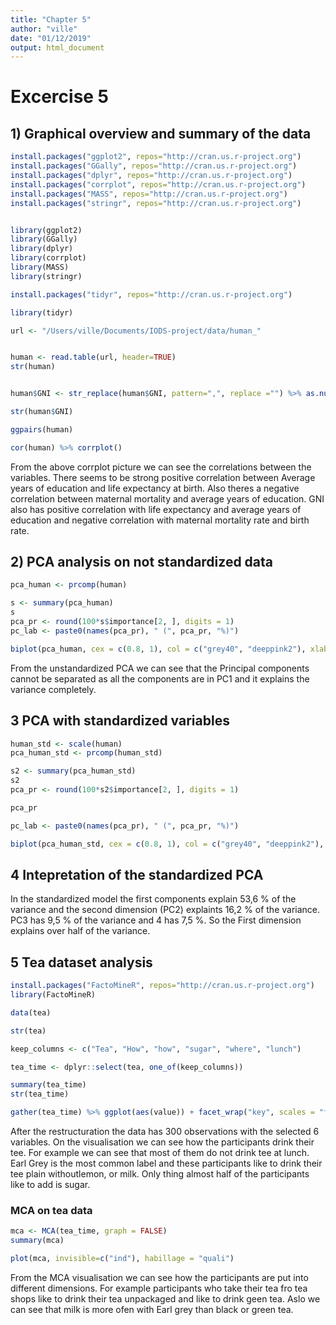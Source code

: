 ```yaml
---
title: "Chapter 5"
author: "ville"
date: "01/12/2019"
output: html_document
---
```


# Excercise 5


## 1) Graphical overview and summary of the data

```r
install.packages("ggplot2", repos="http://cran.us.r-project.org")
install.packages("GGally", repos="http://cran.us.r-project.org")
install.packages("dplyr", repos="http://cran.us.r-project.org")
install.packages("corrplot", repos="http://cran.us.r-project.org")
install.packages("MASS", repos="http://cran.us.r-project.org")
install.packages("stringr", repos="http://cran.us.r-project.org")


library(ggplot2)
library(GGally)
library(dplyr)
library(corrplot)
library(MASS)
library(stringr)

install.packages("tidyr", repos="http://cran.us.r-project.org")

library(tidyr)

url <- "/Users/ville/Documents/IODS-project/data/human_"


human <- read.table(url, header=TRUE)
str(human)


human$GNI <- str_replace(human$GNI, pattern=",", replace ="") %>% as.numeric()

str(human$GNI)

ggpairs(human)

cor(human) %>% corrplot()
```
From the above corrplot picture we can see the correlations between the variables. There seems to be strong positive correlation between Average years of education and life expectancy at birth. Also theres a negative correlation between maternal mortality and average years of education. GNI also has positive correlation with life expectancy and average years of education and negative correlation with maternal mortality rate and birth rate.

## 2) PCA analysis on not standardized data

```r
pca_human <- prcomp(human)

s <- summary(pca_human)
s
pca_pr <- round(100*s$importance[2, ], digits = 1)
pc_lab <- paste0(names(pca_pr), " (", pca_pr, "%)")

biplot(pca_human, cex = c(0.8, 1), col = c("grey40", "deeppink2"), xlab = pc_lab[1], ylab = pc_lab[2])


```

From the unstandardized PCA we can see that the Principal components cannot be separated as all the components are in PC1 and it explains the variance completely. 


## 3 PCA with standardized variables

```r
human_std <- scale(human)
pca_human_std <- prcomp(human_std)

s2 <- summary(pca_human_std)
s2
pca_pr <- round(100*s2$importance[2, ], digits = 1)

pca_pr

pc_lab <- paste0(names(pca_pr), " (", pca_pr, "%)")

biplot(pca_human_std, cex = c(0.8, 1), col = c("grey40", "deeppink2"), xlab = pc_lab[1], ylab = pc_lab[2])


```




## 4 Intepretation of the standardized PCA

In the standardized model the first components explain 53,6 % of the variance and the second dimension (PC2) explaints 16,2 % of the variance. 
PC3 has 9,5 % of the variance and 4 has 7,5 %. So the First dimension explains over half of the variance.

## 5 Tea dataset analysis

```r
install.packages("FactoMineR", repos="http://cran.us.r-project.org")
library(FactoMineR)

data(tea)

str(tea)

keep_columns <- c("Tea", "How", "how", "sugar", "where", "lunch")

tea_time <- dplyr::select(tea, one_of(keep_columns))

summary(tea_time)
str(tea_time)

gather(tea_time) %>% ggplot(aes(value)) + facet_wrap("key", scales = "free") + geom_bar() + theme(axis.text.x = element_text(angle = 45, hjust = 1, size = 8))


```

After the restructuration the data has 300 observations with the selected 6 variables. On the visualisation we can see how the participants drink their tee. For example we can see that most of them do not drink tee at lunch. Earl Grey is the most common label and these participants like to drink their tee plain withoutlemon, or milk. Only thing almost half of the participants like to add is sugar.

### MCA on tea data

```r
mca <- MCA(tea_time, graph = FALSE)
summary(mca)

plot(mca, invisible=c("ind"), habillage = "quali")

```
From the MCA visualisation we can see how the participants are put into different dimensions. For example participants who take their tea fro tea shops like to drink their tea unpackaged and like to drink geen tea. Aslo we can see that milk is more ofen with Earl grey than black or green tea.
